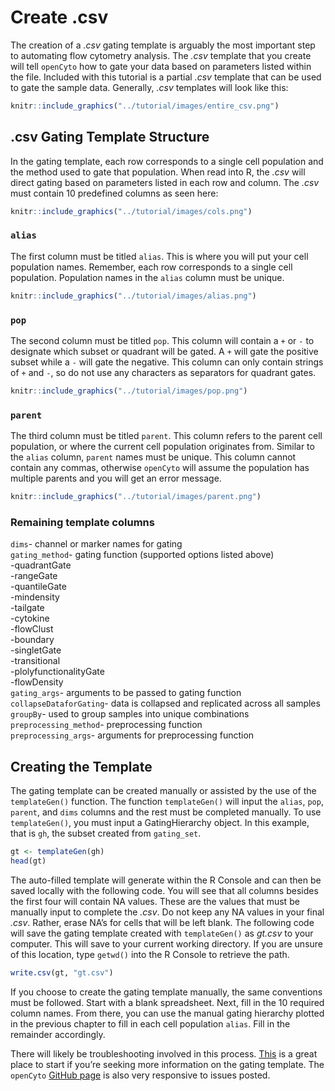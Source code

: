 # Create .csv 

The creation of a *.csv* gating template is arguably the most important step to automating flow cytometry analysis. The *.csv* template that you create will tell `openCyto` how to gate your data based on parameters listed within the file. Included with this tutorial is a partial *.csv* template that can be used to gate the sample data. Generally, *.csv* templates will look like this:

```r
knitr::include_graphics("../tutorial/images/entire_csv.png")
```

## .csv Gating Template Structure  

In the gating template, each row corresponds to a single cell population and the method used to gate that population. When read into R, the *.csv* will direct gating based on parameters listed in each row and column. The *.csv* must contain 10 predefined columns as seen here:

```r
knitr::include_graphics("../tutorial/images/cols.png")
```

### `alias`  

The first column must be titled `alias`. This is where you will put your cell population names. Remember, each row corresponds to a single cell population. Population names in the `alias` column must be unique. 

```r
knitr::include_graphics("../tutorial/images/alias.png")
```

### `pop`  

The second column must be titled `pop`. This column will contain a `+` or `-` to designate which subset or quadrant will be gated. A `+` will gate the positive subset while a `-` will gate the negative. This column can only contain strings of `+` and `-`, so do not use any characters as separators for quadrant gates.  

```r
knitr::include_graphics("../tutorial/images/pop.png")
```

### `parent`  

The third column must be titled `parent`. This column refers to the parent cell population, or where the current cell population originates from. Similar to the `alias` column, `parent` names must be unique. This column cannot contain any commas, otherwise `openCyto` will assume the population has multiple parents and you will get an error message.  

```r
knitr::include_graphics("../tutorial/images/parent.png")
```

### Remaining template columns  

`dims`- channel or marker names for gating  
`gating_method`- gating function (supported options listed above)  
-quadrantGate    
-rangeGate    
-quantileGate    
-mindensity    
-tailgate    
-cytokine    
-flowClust    
-boundary    
-singletGate    
-transitional    
-plolyfunctionalityGate    
-flowDensity   
`gating_args`- arguments to be passed to gating function
`collapseDataforGating`- data is collapsed and replicated across all samples  
`groupBy`- used to group samples into unique combinations  
`preprocessing_method`- preprocessing function  
`preprocessing_args`- arguments for preprocessing function  

## Creating the Template    

The gating template can be created manually or assisted by the use of the `templateGen()` function. The function `templateGen()` will input the `alias`, `pop`, `parent`, and `dims` columns and the rest must be completed manually. To use `templateGen()`, you must input a GatingHierarchy object. In this example, that is `gh`, the subset created from `gating_set`.  

```r
gt <- templateGen(gh)
head(gt)
```

The auto-filled template will generate within the R Console and can then be saved locally with the following code. You will see that all columns besides the first four will contain NA values. These are the values that must be manually input to complete the *.csv*. Do not keep any NA values in your final *.csv*. Rather, erase NA's for cells that will be left blank. The following code will save the gating template created with `templateGen()` as *gt.csv* to your computer. This will save to your current working directory. If you are unsure of this location, type `getwd()` into the R Console to retrieve the path.    

```r
write.csv(gt, "gt.csv")
```

If you choose to create the gating template manually, the same conventions must be followed. Start with a blank spreadsheet. Next, fill in the 10 required column names. From there, you can use the manual gating hierarchy plotted in the previous chapter to fill in each cell population `alias`. Fill in the remainder accordingly.  

There will likely be troubleshooting involved in this process. [This](https://www.bioconductor.org/packages/devel/bioc/vignettes/openCyto/inst/doc/HowToWriteCSVTemplate.html#14_gating_method_that_generates_multiple_populations) is a great place to start if you're seeking more information on the gating template. The `openCyto` [GitHub page](https://github.com/RGLab/openCyto) is also very responsive to issues posted.  


